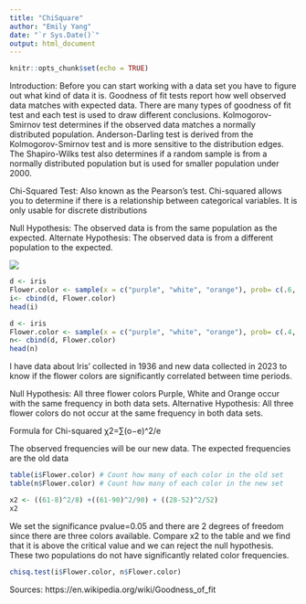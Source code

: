 ```yaml
---
title: "ChiSquare"
author: "Emily Yang"
date: "`r Sys.Date()`"
output: html_document
---
```


```r
knitr::opts_chunk$set(echo = TRUE)
```

Introduction: Before you can start working with a data set you have to figure out what kind of data it is. Goodness of fit tests report how well observed data matches with expected data. There are many types of goodness of fit test and each test is used to draw different conclusions. Kolmogorov-Smirnov test determines if the observed data matches a normally distributed population. Anderson-Darling test is derived from the Kolmogorov-Smirnov test and is more sensitive to the distribution edges. The Shapiro-Wilks test also determines if a random sample is from a normally distributed population but is used for smaller population under 2000.  

Chi-Squared Test: Also known as the Pearson's test. Chi-squared allows you to determine if there is a relationship between categorical variables. It is only usable for discrete distributions  

Null Hypothesis: The observed data is from the same population as the expected. 
Alternate Hypothesis: The observed data is from a different population to the expected. 

<img src="https://www.scribbr.com/wp-content/uploads/2022/05/chi-square-distribution-table.png">
```r
d <- iris
Flower.color <- sample(x = c("purple", "white", "orange"), prob= c(.6, .35, 0.05), size = 150, replace = TRUE)
i<- cbind(d, Flower.color) 
head(i)
```

```r
d <- iris
Flower.color <- sample(x = c("purple", "white", "orange"), prob= c(.4, .2, .4), size = 150, replace = TRUE)
n<- cbind(d, Flower.color) 
head(n)
```

I have data about Iris' collected in 1936 and new data collected in 2023 to know if the flower colors are significantly correlated between time periods.

Null Hypothesis: All three flower colors Purple, White and Orange occur with the same frequency in both data sets.
Alternative Hypothesis: All three flower colors do not occur at the same frequency in both data sets. 

Formula for Chi-squared
χ2=∑(o−e)^2/e

The observed frequencies will be our new data. The expected frequencies are the old data
```r
table(i$Flower.color) # Count how many of each color in the old set
table(n$Flower.color) # Count how many of each color in the new set

x2 <- ((61-8)^2/8) +((61-90)^2/90) + ((28-52)^2/52)
x2
```
We set the significance pvalue=0.05 and there are 2 degrees of freedom since there are three colors available. Compare x2 to the table and we find that it is above the critical value and we can reject the null hypothesis. These two populations do not have significantly related color frequencies. 

```r
chisq.test(i$Flower.color, n$Flower.color)
```

Sources: https://en.wikipedia.org/wiki/Goodness_of_fit